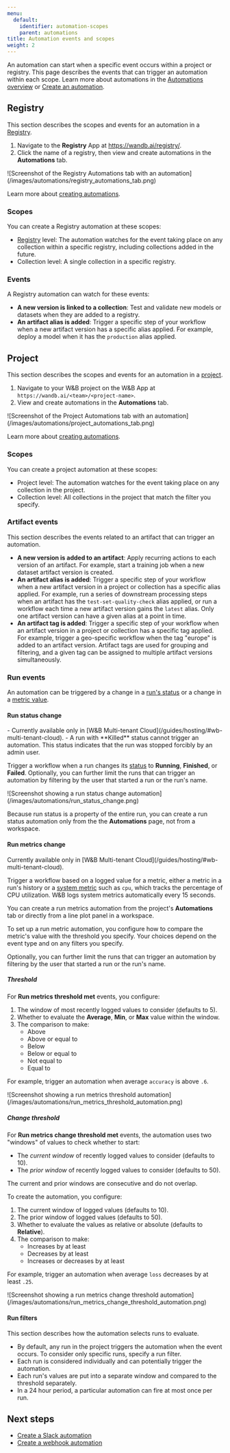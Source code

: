 ```yaml
---
menu:
  default:
    identifier: automation-scopes
    parent: automations
title: Automation events and scopes
weight: 2
---
```



<Info>
<Text/>
</Info>

An automation can start when a specific event occurs within a project or registry. This page describes the events that can trigger an automation within each scope. Learn more about automations in the [Automations overview](/guides/core/automations/) or [Create an automation](create-automations/).

## Registry
This section describes the scopes and events for an automation in a [Registry](/guides/core/registry/).

1. Navigate to the **Registry** App at https://wandb.ai/registry/.
1. Click the name of a registry, then view and create automations in the **Automations** tab.

<Frame>
![Screenshot of the Registry Automations tab with an automation](/images/automations/registry_automations_tab.png)
</Frame>

Learn more about [creating automations](create-automations/).

### Scopes
You can create a Registry automation at these scopes:
- [Registry](/guides/core/registry/) level: The automation watches for the event taking place on any collection within a specific registry, including collections added in the future.
- Collection level: A single collection in a specific registry.

### Events
A Registry automation can watch for these events:
- **A new version is linked to a collection**: Test and validate new models or datasets when they are added to a registry.
- **An artifact alias is added**: Trigger a specific step of your workflow when a new artifact version has a specific alias applied. For example, deploy a model when it has the `production` alias applied.

## Project
This section describes the scopes and events for an automation in a [project](/guides/models/track/project-page).

1. Navigate to your W&B project on the W&B App at `https://wandb.ai/<team>/<project-name>`.
1. View and create automations in the **Automations** tab.

<Frame>
![Screenshot of the Project Automations tab with an automation](/images/automations/project_automations_tab.png)
</Frame>

Learn more about [creating automations](create-automations/).

### Scopes
You can create a project automation at these scopes:
- Project level: The automation watches for the event taking place on any collection in the project.
- Collection level: All collections in the project that match the filter you specify.

### Artifact events
This section describes the events related to an artifact that can trigger an automation.

- **A new version is added to an artifact**: Apply recurring actions to each version of an artifact. For example, start a training job when a new dataset artifact version is created.
- **An artifact alias is added**: Trigger a specific step of your workflow when a new artifact version in a project or collection has a specific alias applied. For example, run a series of downstream processing steps when an artifact has the `test-set-quality-check` alias applied, or run a workflow each time a new artifact version gains the `latest` alias. Only one artifact version can have a given alias at a point in time.
- **An artifact tag is added**: Trigger a specific step of your workflow when an artifact version in a project or collection has a specific tag applied. For example, trigger a geo-specific workflow when the tag "europe" is added to an artifact version. Artifact tags are used for grouping and filtering, and a given tag can be assigned to multiple artifact versions simultaneously.

### Run events
An automation can be triggered by a change in a [run's status](/guides/models/track/runs/#run-states) or a change in a [metric value](/guides/models/track/log/#what-data-is-logged-with-specific-wb-api-calls).

#### Run status change
<Note>
- Currently available only in [W&B Multi-tenant Cloud](/guides/hosting/#wb-multi-tenant-cloud).
- A run with **Killed** status cannot trigger an automation. This status indicates that the run was stopped forcibly by an admin user.
</Note>

Trigger a workflow when a run changes its [status](/guides/models/track/runs/_index#run-states) to **Running**, **Finished**, or **Failed**. Optionally, you can further limit the runs that can trigger an automation by filtering by the user that started a run or the run's name.

<Frame>
![Screenshot showing a run status change automation](/images/automations/run_status_change.png)
</Frame>

Because run status is a property of the entire run, you can create a run status automation only from the the **Automations** page, not from a workspace.

#### Run metrics change
<Note>
Currently available only in [W&B Multi-tenant Cloud](/guides/hosting/#wb-multi-tenant-cloud).
</Note>

Trigger a workflow based on a logged value for a metric, either a metric in a run's history or a [system metric](/ref/system-metrics) such as `cpu`, which tracks the percentage of CPU utilization. W&B logs system metrics automatically every 15 seconds.

You can create a run metrics automation from the project's **Automations** tab or directly from a line plot panel in a workspace.

To set up a run metric automation, you configure how to compare the metric's value with the threshold you specify. Your choices depend on the event type and on any filters you specify.

Optionally, you can further limit the runs that can trigger an automation by filtering by the user that started a run or the run's name.

##### Threshold
For **Run metrics threshold met** events, you configure:
1. The window of most recently logged values to consider (defaults to 5).
1. Whether to evaluate the **Average**, **Min**, or **Max** value within the window.
1. The comparison to make:
      - Above
      - Above or equal to
      - Below
      - Below or equal to
      - Not equal to
      - Equal to

For example, trigger an automation when average `accuracy` is above `.6`.

<Frame>
![Screenshot showing a run metrics threshold automation](/images/automations/run_metrics_threshold_automation.png)
</Frame>

##### Change threshold
For **Run metrics change threshold met** events, the automation uses two "windows" of values to check whether to start:

- The _current window_ of recently logged values to consider (defaults to 10).
- The _prior window_ of recently logged values to consider (defaults to 50).

The current and prior windows are consecutive and do not overlap.

To create the automation, you configure:
1. The current window of logged values (defaults to 10).
1. The prior window of logged values (defaults to 50).
1. Whether to evaluate the values as relative or absolute (defaults to **Relative**).
1. The comparison to make:
      - Increases by at least
      - Decreases by at least
      - Increases or decreases by at least

For example, trigger an automation when average `loss` decreases by at least `.25`.

<Frame>
![Screenshot showing a run metrics change threshold automation](/images/automations/run_metrics_change_threshold_automation.png)
</Frame>

#### Run filters
This section describes how the automation selects runs to evaluate.

- By default, any run in the project triggers the automation when the event occurs. To consider only specific runs, specify a run filter.
- Each run is considered individually and can potentially trigger the automation.
- Each run's values are put into a separate window and compared to the threshold separately.
- In a 24 hour period, a particular automation can fire at most once per run.

## Next steps
- [Create a Slack automation](create-automations/slack)
- [Create a webhook automation](create-automations/webhook)
